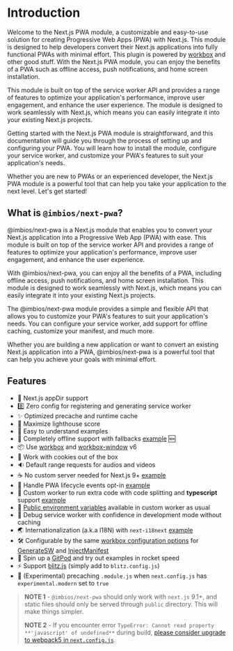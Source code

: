 # Introduction

Welcome to the Next.js PWA module, a customizable and easy-to-use solution for creating Progressive Web Apps (PWA) with Next.js. This module is designed to help developers convert their Next.js applications into fully functional PWAs with minimal effort. This plugin is powered by [workbox](https://developer.chrome.com/docs/workbox/) and other good stuff. With the Next.js PWA module, you can enjoy the benefits of a PWA such as offline access, push notifications, and home screen installation.

This module is built on top of the service worker API and provides a range of features to optimize your application's performance, improve user engagement, and enhance the user experience. The module is designed to work seamlessly with Next.js, which means you can easily integrate it into your existing Next.js projects.

Getting started with the Next.js PWA module is straightforward, and this documentation will guide you through the process of setting up and configuring your PWA. You will learn how to install the module, configure your service worker, and customize your PWA's features to suit your application's needs.

Whether you are new to PWAs or an experienced developer, the Next.js PWA module is a powerful tool that can help you take your application to the next level. Let's get started!

## What is `@imbios/next-pwa`?

@imbios/next-pwa is a Next.js module that enables you to convert your Next.js application into a Progressive Web App (PWA) with ease. This module is built on top of the service worker API and provides a range of features to optimize your application's performance, improve user engagement, and enhance the user experience.

With @imbios/next-pwa, you can enjoy all the benefits of a PWA, including offline access, push notifications, and home screen installation. This module is designed to work seamlessly with Next.js, which means you can easily integrate it into your existing Next.js projects.

The @imbios/next-pwa module provides a simple and flexible API that allows you to customize your PWA's features to suit your application's needs. You can configure your service worker, add support for offline caching, customize your manifest, and much more.

Whether you are building a new application or want to convert an existing Next.js application into a PWA, @imbios/next-pwa is a powerful tool that can help you achieve your goals with minimal effort.

## Features

- 🚀 Next.js appDir support
- 0️⃣ Zero config for registering and generating service worker
- ✨ Optimized precache and runtime cache
- 💯 Maximize lighthouse score
- 🎈 Easy to understand examples
- 📴 Completely offline support with fallbacks [example](https://github.com/ImBIOS/next-pwa/tree/master/examples/offline-fallback-v2) 🆕
- 📦 Use [workbox](https://developer.chrome.com/docs/workbox/) and [workbox-window](https://developer.chrome.com/docs/workbox/modules/workbox-window) v6
- 🍪 Work with cookies out of the box
- 🔉 Default range requests for audios and videos
- ☕ No custom server needed for Next.js 9+ [example](https://github.com/ImBIOS/next-pwa/tree/master/examples/next-13)
- 🔧 Handle PWA lifecycle events opt-in [example](https://github.com/ImBIOS/next-pwa/tree/master/examples/lifecycle)
- 📐 Custom worker to run extra code with code splitting and **typescript** support [example](https://github.com/ImBIOS/next-pwa/tree/master/examples/custom-ts-worker)
- 📜 [Public environment variables](https://nextjs.org/docs/basic-features/environment-variables#exposing-environment-variables-to-the-browser) available in custom worker as usual
- 🐞 Debug service worker with confidence in development mode without caching
- 🌏 Internationalization (a.k.a I18N) with `next-i18next` [example](https://github.com/ImBIOS/next-pwa/tree/master/examples/next-i18next)
- 🛠 Configurable by the same [workbox configuration options](https://developer.chrome.com/docs/workbox/modules/workbox-webpack-plugin) for [GenerateSW](https://developer.chrome.com/docs/workbox/modules/workbox-webpack-plugin/#generatesw-plugin) and [InjectManifest](https://developer.chrome.com/docs/workbox/modules/workbox-webpack-plugin/#injectmanifest-plugin)
- 🚀 Spin up a [GitPod](https://gitpod.io/#https://github.com/ImBIOS/next-pwa/) and try out examples in rocket speed
- ⚡ Support [blitz.js](https://blitzjs.com/) (simply add to `blitz.config.js`)
- 🔩 (Experimental) precaching `.module.js` when `next.config.js` has `experimental.modern` set to `true`

> **NOTE 1** - `@imbios/next-pwa` should only work with `next.js` 9.1+, and static files should only be served through `public` directory. This will make things simpler.
>
> **NOTE 2** - If you encounter error `TypeError: Cannot read property **'javascript' of undefined**` during build, [please consider upgrade to webpack5 in `next.config.js`](https://github.com/shadowwalker/next-pwa/issues/198#issuecomment-817205700).
